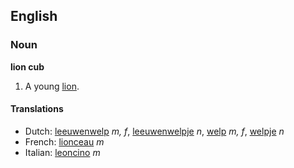 ==English==
===Noun===
'''lion cub'''

#A young [[lion]].

====Translations====
*Dutch: [[leeuwenwelp]] ''m, f'', [[leeuwenwelpje]] ''n'', [[welp]] ''m, f'', [[welpje]] ''n''
*French: [[lionceau]] ''m''
*Italian: [[leoncino]] ''m''